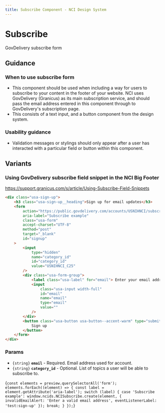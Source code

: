 ```yaml
---
title: Subscribe Component - NCI Design System
---
```


# Subscribe

GovDelivery subscribe form

## Guidance

### When to use subscribe form

- This component should be used when including a way for users to subscribe to your content in the footer of your website. NCI uses GovDelivery (Granicus) as its main subscription service, and should pass the email address entered in this component through to GovDelivery's subscription page.
- This consists of a text input, and a button component from the design system.

### Usability guidance

- Validation messages or stylings should only appear after a user has interacted with a particular field or button within this component.

## Variants

### Using GovDelivery subscribe field snippet in the NCI Big Footer

https://support.granicus.com/s/article/Using-Subscribe-Field-Snippets

```html
<div class="usa-sign-up">
	<h3 class="usa-sign-up__heading">Sign up for email updates</h3>
	<form
		action="https://public.govdelivery.com/accounts/USNIHNCI/subscribers/qualify"
		aria-label="Subscribe example"
		class="usa-form"
		accept-charset="UTF-8"
		method="post"
		target="_blank"
		id="signup"
	>
		<input
			type="hidden"
			name="category_id"
			id="category_id"
			value="USNIHNCI_C25"
		/>
		<div class="usa-form-group">
			<label class="usa-label" for="email"> Enter your email address </label>
			<input
				class="usa-input width-full"
				id="email"
				name="email"
				type="email"
				value=""
			/>
		</div>
		<button class="usa-button usa-button--accent-warm" type="submit">
			Sign up
		</button>
	</form>
</div>
```

### Params

- `{string}` **`email`** - Required. Email address used for account.
- `{string}` **`category_id`** - Optional. List of topics a user will be able to subscribe to.

<NciDsJsInit>{`
	const elements = preview.querySelectorAll('form');
	elements.forEach((element) => {
    const label = element.getAttribute('aria-label');
    switch (label) {
        case 'Subscribe example':
            window.ncids.NCISubscribe.create(element, { invalidEmailAlert: 'Enter a valid email address', eventListenerLabel: 'test:sign-up' });
            break;
    }
});
`}</NciDsJsInit>
